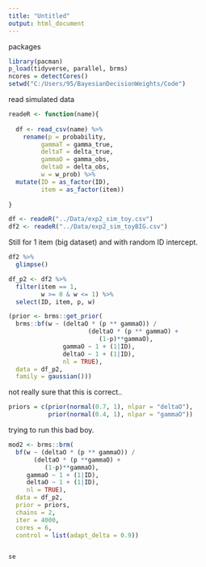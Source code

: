 ```yaml
---
title: "Untitled"
output: html_document
---
```


packages 

```r
library(pacman)
p_load(tidyverse, parallel, brms)
ncores = detectCores()
setwd("C:/Users/95/BayesianDecisionWeights/Code")
```

read simulated data 

```r

readeR <- function(name){
  
  df <- read_csv(name) %>%
    rename(p = probability,
         gammaT = gamma_true,
         deltaT = delta_true,
         gammaO = gamma_obs, 
         deltaO = delta_obs, 
         w = w_prob) %>%
  mutate(ID = as_factor(ID),
         item = as_factor(item))
  
}

df <- readeR("../Data/exp2_sim_toy.csv")
df2 <- readeR("../Data/exp2_sim_toyBIG.csv")

```

Still for 1 item (big dataset)
and with random ID intercept. 

```r
df2 %>%
  glimpse()

df_p2 <- df2 %>% 
  filter(item == 1,
         w >= 0 & w <= 1) %>%
  select(ID, item, p, w)

```

```r

(prior <- brms::get_prior(
  brms::bf(w ~ (deltaO * (p ** gammaO)) / 
                      (deltaO * (p ** gammaO) +
                         (1-p)**gammaO), 
               gammaO ~ 1 + (1|ID),
               deltaO ~ 1 + (1|ID),
               nl = TRUE),
  data = df_p2, 
  family = gaussian()))

```

not really sure that this is correct..

```r

priors = c(prior(normal(0.7, 1), nlpar = "deltaO"),
           prior(normal(0.4, 1), nlpar = "gammaO"))

```

trying to run this bad boy. 

```r

mod2 <- brms::brm(
  bf(w ~ (deltaO * (p ** gammaO)) / 
       (deltaO * (p **gammaO) +
          (1-p)**gammaO),
     gammaO ~ 1 + (1|ID),
     deltaO ~ 1 + (1|ID),
     nl = TRUE),
  data = df_p2, 
  prior = priors,
  chains = 2,
  iter = 4000,
  cores = 6,
  control = list(adapt_delta = 0.9)) 

```

```r

```


```r
se
```

